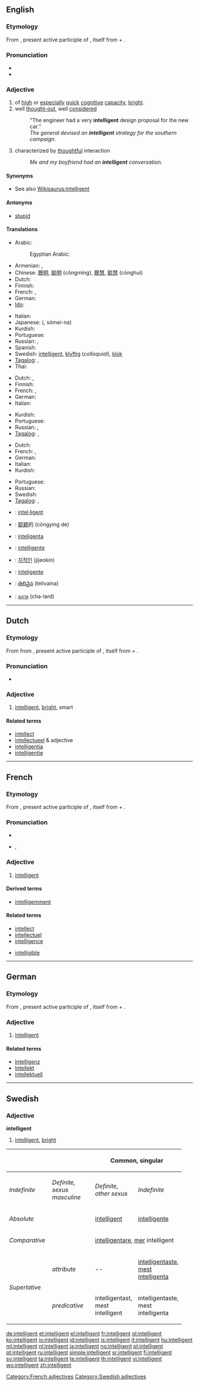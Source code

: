 ==English==

===Etymology===
From {{etyl|la|en}} {{term|intelligens|intellegēns|discerning|lang=la}}, present active participle of {{term|intellego|intellegō|understand, comprehend|lang=la}}, itself from {{term|inter||between|lang=la}} + {{term|lego|legō|choose, pick out, read|lang=la}}.

===Pronunciation===
* {{IPA|/ɪnˈtɛlɪʤənt/}}
* {{audio|en-us-intelligent.ogg|Audio (US)}}

===Adjective===
{{en-adj}}

# of [[high]] or [[especial]]ly [[quick]] [[cognitive]] [[capacity]], [[bright]].
# well [[thought-out]], well [[considered]]
#: "The engineer had a very '''intelligent''' design proposal for the new car.''
#: ''The general devised an '''intelligent''' strategy for the southern campaign.''
# characterized by [[thoughtful]] interaction
#: ''Me and my boyfriend had an '''intelligent''' conversation.''

====Synonyms====
* See also [[Wikisaurus:intelligent]]

====Antonyms====
* [[stupid]]

====Translations====
{{trans-top|of high or especially quick cognitive capacity, bright}}
* Arabic: {{t-|ar|ذكي|m|alt=ذَكيّ|tr=dhakii}}
*: Egyptian Arabic: {{tø|arz|زكي|m|tr=zakii|sc=Arab|xs=Egyptian Arabic}}
* Armenian: {{t-|hy|խելացի|tr=xelac’i}},  {{t-|hy|խելոք|tr=xelok’}}
* Chinese: [[聰明]], [[聪明]] (cōngming), [[聰慧]], [[聪慧]] (cōnghuì)
* Dutch: {{t+|nl|intelligent}}
* Finnish: {{t+|fi|älykäs}}
* French: {{t+|fr|intelligent|m}}, {{t+|fr|intelligente|f}}
* German: {{t+|de|intelligent}}
* [[Ido]]: {{t+|io|inteligenta|xs=Ido}}
{{trans-mid}}
* Italian: {{t+|it|intelligente}}
* Japanese: {{Jpan|[[聡明な]]}} ({{Jpan|[[そうめいな]]}}, sōmei-na)
* Kurdish: {{t|ku|زیره‌ک|tr=zirek|sc=ku-Arab}}
* Portuguese: {{t+|pt|inteligente}}
* Russian: {{t+|ru|умный|tr=úmnyj}}, {{t+|ru|разумный|tr=razúmnyj}}
* Spanish: {{t+|es|inteligente|m|f}}
* Swedish: [[intelligent#Swedish|intelligent]], [[klyftig]] (''colloquial''), [[klok]]
* [[Tagalog]]: {{t|tl|intelihente|xs=Tagalog}},  {{t-|tl|matalino|xs=Tagalog}}
* Thai: {{t-|th|ฉลาด|tr=Cha-lard}}
{{trans-bottom}}

{{trans-top|well thought-out, well considered}}
* Dutch: {{t+|nl|intelligent}}, {{t-|nl|doordacht}}
* Finnish: {{t+|fi|älykäs}}
* French: {{t+|fr|intelligent|m}}, {{t+|fr|intelligente|f}}
* German: {{t+|de|intelligent}}
* Italian: {{t+|it|intelligente}}
{{trans-mid}}
* Kurdish: {{t|ku|زیره‌ک|tr=zirek|sc=ku-Arab}}
* Portuguese: {{t+|pt|inteligente}}
* Russian: {{t+|ru|умный|tr=úmnyj}}, {{t+|ru|продуманный|tr=prodúmannyj}}
* [[Tagalog]]: {{t|tl|intelihente|xs=Tagalog}},  {{t|tl|pinag-isipan|xs=Tagalog}}
{{trans-bottom}}

{{trans-top|characterized by thoughtful interaction}}
* Dutch: {{t+|nl|intelligent}}
* French: {{t+|fr|intelligent|m}}, {{t+|fr|intelligente|f}}
* German: {{t+|de|intelligent}}
* Italian: {{t+|it|intelligente}}
* Kurdish: {{t|ku|زیره‌ک|tr=zirek|sc=ku-Arab}}
{{trans-mid}}
* Portuguese: {{t+|pt|inteligente}}
* Russian: {{t+|ru|интеллигентный|tr=intelligéntnyj}}
* Swedish: {{t+|sv|intelligent}}
* [[Tagalog]]: {{t|tl|intelihente|xs=Tagalog}},  {{t-|tl|matalino|xs=Tagalog}}
{{trans-bottom}}

{{checktrans-top}}
* {{ttbc|Catalan}}: [[intel·ligent]]
* {{ttbc|Chinese}}: [[聪颖]]的 (cōngying de)
* {{ttbc|Esperanto}}: [[inteligenta]]
* {{ttbc|Interlingua}}: [[intelligente]]
{{checktrans-mid}}
* {{ttbc|Korean}}: [[지적인]] (jijeokin)
* {{ttbc|Spanish}}: [[inteligente]]
* {{ttbc|Telugu}}: [[తెలివైన]] (telivaina)
* {{ttbc|Thai}}: [[ฉลาด]] (cha-lard)
{{checktrans-bottom}}

----

==Dutch==

===Etymology===
From {{etyl|fr|nl}} {{term|intelligent|lang=fr}} from {{etyl|la|nl}} {{term|intelligens|intellegēns|discerning|lang=la}}, present active participle of {{term|intellego|intellegō|understand, comprehend|lang=la}}, itself from {{term|inter||between|lang=la}} + {{term|lego|legō|choose, pick out, read|lang=la}}.

===Pronunciation===
* {{audio|Nl-intelligent.ogg|Audio}}

===Adjective===
{{nl-adj|}}

# [[#English|intelligent]], [[bright]], smart

====Related terms====
* [[intellect]]
* [[intellectueel]] {{m}} & adjective
* [[intelligentia]]
* [[intelligentie]]

----

==French==

===Etymology===
From {{etyl|la|fr}} {{term|intelligens|intellegēns|discerning|lang=la}}, present active participle of {{term|intellego|intellegō|understand, comprehend|lang=la}}, itself from {{term|inter||between|lang=la}} + {{term|lego|legō|choose, pick out, read|lang=la}}.

===Pronunciation===
* {{audio|Fr-intelligent.ogg|audio}}
* {{IPA|/ɛ̃teliʒɑ̃/|lang=fr}}, {{SAMPA|/E~.te.li.ZA~/}}

===Adjective===
{{fr-adj}}

# [[#English|intelligent]]

====Derived terms====
* [[intelligemment]]

====Related terms====
{{top2}}
* [[intellect#French|intellect]]
* [[intellectuel]]
* [[intelligence#French|intelligence]]
{{mid2}}
* [[intelligible#French|intelligible]]
{{bottom}}

[[Category:French adjectives]]

----

==German==

===Etymology===
From {{etyl|la|de}} {{term|intelligens|intellegēns|discerning|lang=la}}, present active participle of {{term|intellego|intellegō|understand, comprehend|lang=la}}, itself from {{term|inter||between|lang=la}} + {{term|lego|legō|choose, pick out, read|lang=la}}.

===Adjective===
{{de-adj|intelligenter|intelligentesten}}

# [[#English|intelligent]]

====Related terms====
* [[Intelligenz]]
* [[Intellekt]]
* [[intellektuell]] {{m}}

----

==Swedish==

===Adjective===
'''intelligent'''

# [[intelligent#English|intelligent]], [[bright]]

{| border=1 cellspacing=0
|- bgcolor="#FFFFF0" align=center
! rowspan=2 colspan=2 |
! colspan=3 width=100| Common, singular
! colspan=2 width=100| Neuter, singular
! rowspan=2 width=100| Plural
|- bgcolor="#FFFFF0" align=center
| width=100 | ''Indefinite''
| width=100 | ''Definite, sexus masculine''
| width=100 |  ''Definite, other sexus''
| width=100 | ''Indefinite''
| width=100 | ''Definite''
|- align=center
| colspan=2 width=120 | ''Absolute''
| [[intelligent]]
| [[intelligente]]
| [[intelligenta]]
| [[intelligent]]
| [[intelligenta]]
| [[intelligenta]]
|- align=center
| colspan=2 | ''Comparative''
| colspan=7 | [[intelligentare]], [[mer]] intelligent
|- align=center
| rowspan=2 width=50| ''Superlative''
| width=70 | ''attribute''
| --
| [[intelligentaste]], [[mest]] [[intelligenta]]
| intelligentaste, mest intelligenta
| --
| intelligentaste, mest intelligenta
| intelligentaste, mest intelligenta
|- align=center
| ''predicative''
| intelligentast, mest intelligent
| intelligentaste, mest intelligenta
| intelligentaste, mest intelligenta
| intelligentast, mest intelligent
| intelligentaste, mest intelligenta
| intelligentaste, mest intelligenta
|}

[[Category:Swedish adjectives]]

[[de:intelligent]]
[[et:intelligent]]
[[el:intelligent]]
[[fr:intelligent]]
[[gl:intelligent]]
[[ko:intelligent]]
[[io:intelligent]]
[[id:intelligent]]
[[is:intelligent]]
[[it:intelligent]]
[[hu:intelligent]]
[[ml:intelligent]]
[[nl:intelligent]]
[[ja:intelligent]]
[[no:intelligent]]
[[pl:intelligent]]
[[pt:intelligent]]
[[ru:intelligent]]
[[simple:intelligent]]
[[sr:intelligent]]
[[fi:intelligent]]
[[sv:intelligent]]
[[ta:intelligent]]
[[te:intelligent]]
[[th:intelligent]]
[[vi:intelligent]]
[[wo:intelligent]]
[[zh:intelligent]]
